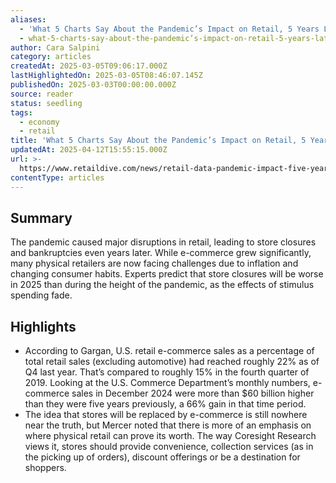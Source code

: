 ```yaml
---
aliases:
  - 'What 5 Charts Say About the Pandemic’s Impact on Retail, 5 Years Later'
  - what-5-charts-say-about-the-pandemic’s-impact-on-retail-5-years-later
author: Cara Salpini
category: articles
createdAt: 2025-03-05T09:06:17.000Z
lastHighlightedOn: 2025-03-05T08:46:07.145Z
publishedOn: 2025-03-03T00:00:00.000Z
source: reader
status: seedling
tags:
  - economy
  - retail
title: 'What 5 Charts Say About the Pandemic’s Impact on Retail, 5 Years Later'
updatedAt: 2025-04-12T15:55:15.000Z
url: >-
  https://www.retaildive.com/news/retail-data-pandemic-impact-five-years-later/740520/?utm_source=Sailthru&utm_medium=email&utm_campaign=Issue:%202025-03-04%20Retail%20Dive:%20DTC%20%5Bissue:70980%5D&utm_term=Retail%20Dive:%20DTC
contentType: articles
---
```

## Summary

The pandemic caused major disruptions in retail, leading to store closures and bankruptcies even years later. While e-commerce grew significantly, many physical retailers are now facing challenges due to inflation and changing consumer habits. Experts predict that store closures will be worse in 2025 than during the height of the pandemic, as the effects of stimulus spending fade.

## Highlights

- According to Gargan, U.S. retail e-commerce sales as a percentage of total retail sales (excluding automotive) had reached roughly 22% as of Q4 last year. That’s compared to roughly 15% in the fourth quarter of 2019. Looking at the U.S. Commerce Department’s monthly numbers, e-commerce sales in December 2024 were more than $60 billion higher than they were five years previously, a 66% gain in that time period.
- The idea that stores will be replaced by e-commerce is still nowhere near the truth, but Mercer noted that there is more of an emphasis on where physical retail can prove its worth. The way Coresight Research views it, stores should provide convenience, collection services (as in the picking up of orders), discount offerings or be a destination for shoppers.

